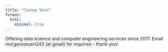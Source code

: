 ```yaml
---
title: "Canopy Nine"
format:
  html:
    minimal: true
---
```


Offering data science and computer engineering services since 2017. Email morgansstuart243 (at gmail) for inquiries - thank you!
